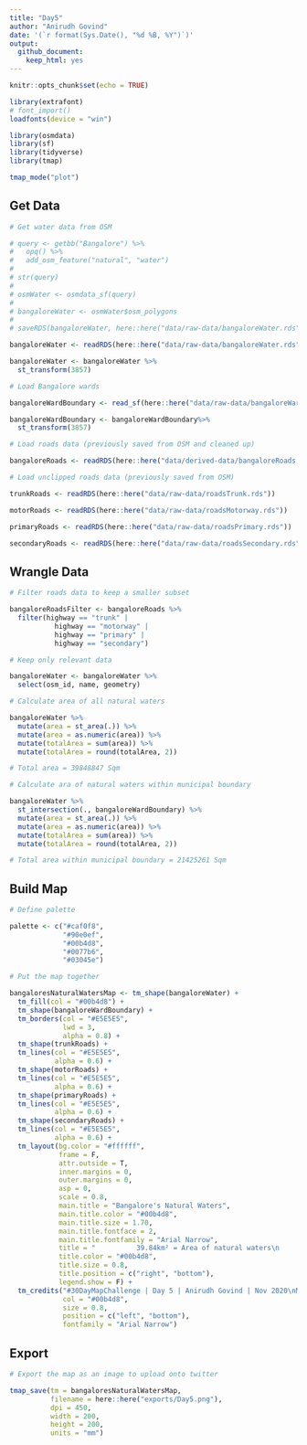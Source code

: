 ```yaml
---
title: "Day5"
author: "Anirudh Govind"
date: '(`r format(Sys.Date(), "%d %B, %Y")`)'
output:
  github_document:
    keep_html: yes
---
```


```r
knitr::opts_chunk$set(echo = TRUE)

library(extrafont)
# font_import()
loadfonts(device = "win")

library(osmdata)
library(sf)
library(tidyverse)
library(tmap)

tmap_mode("plot")
```

## Get Data

```r
# Get water data from OSM

# query <- getbb("Bangalore") %>% 
#   opq() %>% 
#   add_osm_feature("natural", "water")
# 
# str(query)
# 
# osmWater <- osmdata_sf(query)
# 
# bangaloreWater <- osmWater$osm_polygons
# 
# saveRDS(bangaloreWater, here::here("data/raw-data/bangaloreWater.rds"))

bangaloreWater <- readRDS(here::here("data/raw-data/bangaloreWater.rds"))

bangaloreWater <- bangaloreWater %>% 
  st_transform(3857)
```

```r
# Load Bangalore wards

bangaloreWardBoundary <- read_sf(here::here("data/raw-data/bangaloreWardBoundary.shp"))

bangaloreWardBoundary <- bangaloreWardBoundary%>% 
  st_transform(3857)
```

```r
# Load roads data (previously saved from OSM and cleaned up)

bangaloreRoads <- readRDS(here::here("data/derived-data/bangaloreRoads.rds"))
```

```r
# Load unclipped roads data (previously saved from OSM)

trunkRoads <- readRDS(here::here("data/raw-data/roadsTrunk.rds"))

motorRoads <- readRDS(here::here("data/raw-data/roadsMotorway.rds"))

primaryRoads <- readRDS(here::here("data/raw-data/roadsPrimary.rds"))

secondaryRoads <- readRDS(here::here("data/raw-data/roadsSecondary.rds"))
```

## Wrangle Data

```r
# Filter roads data to keep a smaller subset

bangaloreRoadsFilter <- bangaloreRoads %>% 
  filter(highway == "trunk" | 
           highway == "motorway" | 
           highway == "primary" | 
           highway == "secondary")

```

```r

# Keep only relevant data

bangaloreWater <- bangaloreWater %>% 
  select(osm_id, name, geometry)

# Calculate area of all natural waters

bangaloreWater %>% 
  mutate(area = st_area(.)) %>% 
  mutate(area = as.numeric(area)) %>% 
  mutate(totalArea = sum(area)) %>% 
  mutate(totalArea = round(totalArea, 2))

# Total area = 39848847 Sqm

# Calculate ara of natural waters within municipal boundary

bangaloreWater %>% 
  st_intersection(., bangaloreWardBoundary) %>% 
  mutate(area = st_area(.)) %>% 
  mutate(area = as.numeric(area)) %>% 
  mutate(totalArea = sum(area)) %>% 
  mutate(totalArea = round(totalArea, 2))

# Total area within municipal boundary = 21425261 Sqm
```


## Build Map

```r

# Define palette

palette <- c("#caf0f8",
             "#90e0ef",
             "#00b4d8",
             "#0077b6",
             "#03045e")

# Put the map together

bangaloresNaturalWatersMap <- tm_shape(bangaloreWater) +
  tm_fill(col = "#00b4d8") +
  tm_shape(bangaloreWardBoundary) +
  tm_borders(col = "#E5E5E5",
             lwd = 3,
             alpha = 0.8) +
  tm_shape(trunkRoads) +
  tm_lines(col = "#E5E5E5",
           alpha = 0.6) +
  tm_shape(motorRoads) +
  tm_lines(col = "#E5E5E5",
           alpha = 0.6) +
  tm_shape(primaryRoads) +
  tm_lines(col = "#E5E5E5",
           alpha = 0.6) +
  tm_shape(secondaryRoads) +
  tm_lines(col = "#E5E5E5",
           alpha = 0.6) +
  tm_layout(bg.color = "#ffffff",
            frame = F,
            attr.outside = T,
            inner.margins = 0,
            outer.margins = 0,
            asp = 0,
            scale = 0.8,
            main.title = "Bangalore's Natural Waters",
            main.title.color = "#00b4d8",
            main.title.size = 1.70,
            main.title.fontface = 2,
            main.title.fontfamily = "Arial Narrow",
            title = "          39.84km² = Area of natural waters\n          21.42km² = Area of natural waters in admin boundary",
            title.color = "#00b4d8",
            title.size = 0.8,
            title.position = c("right", "bottom"),
            legend.show = F) + 
  tm_credits("#30DayMapChallenge | Day 5 | Anirudh Govind | Nov 2020\nMap data © OpenStreetMap contributors and available from https://www.openstreetmap.org",
             col = "#00b4d8",
             size = 0.8,
             position = c("left", "bottom"),
             fontfamily = "Arial Narrow")
```

## Export

```r
# Export the map as an image to upload onto twitter

tmap_save(tm = bangaloresNaturalWatersMap,
          filename = here::here("exports/Day5.png"),
          dpi = 450,
          width = 200,
          height = 200,
          units = "mm")
```

